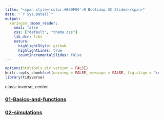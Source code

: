 ```yaml
---
title: "<span style='color:#E69F00'>R Bootcamp SC Slides</span>"
date: "`r Sys.Date()`"
output:
  xaringan::moon_reader:
    seal: false
    css: ["default", "theme.css"]
    lib_dir: libs
    nature:
      highlightStyle: github
      highlightLines: true
      countIncrementalSlides: false
---
```


```r
options(htmltools.dir.version = FALSE)
knitr::opts_chunk$set(warning = FALSE, message = FALSE, fig.align = "center", dpi = 320)
library(tidyverse)
```

class: inverse, center

### [01-Basics-and-functions](01_basics-and-functions/basics-and-functions/basics-and-functions.html)
### [02-simulations](02-simulations/simulations/simulations.html)
